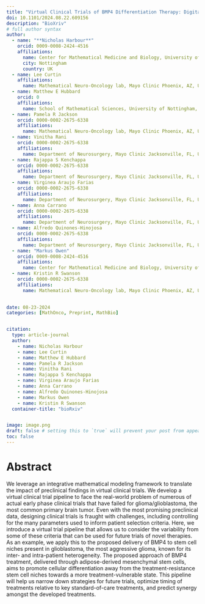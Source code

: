 ```yaml
---
title: "Virtual Clinical Trials of BMP4 Differentiation Therapy: Digital Twins to Aid Glioblastoma Trial Design"
doi: 10.1101/2024.08.22.609156
description: "BioXriv"
# full author syntax
author:
  - name: "**Nicholas Harbour**"
    orcid: 0009-0008-2424-4516
    affiliations: 
      name: Center for Mathematical Medicine and Biology, University of Nottingham, UK
      city: Nottingham
      country: UK
  - name: Lee Curtin
    affiliations: 
      name: Mathematical Neuro-Oncology lab, Mayo Clinic Phoenix, AZ, USA
  - name: Matthew E Hubbard
    orcid: 0
    affiliations: 
      name: School of Mathematical Sciences, University of Nottingham, UK
  - name: Pamela R Jackson
    orcid: 0000-0002-2675-6338
    affiliations: 
      name: Mathematical Neuro-Oncology lab, Mayo Clinic Phoenix, AZ, USA
  - name: Vinitha Rani
    orcid: 0000-0002-2675-6338
    affiliations: 
      name: Department of Neurosurgery, Mayo Clinic Jacksonville, FL, USA
  - name: Rajappa S Kenchappa
    orcid: 0000-0002-2675-6338
    affiliations: 
      name: Department of Neurosurgery, Mayo Clinic Jacksonville, FL, USA
  - name: Virginea Araujo Farias
    orcid: 0000-0002-2675-6338
    affiliations: 
      name: Department of Neurosurgery, Mayo Clinic Jacksonville, FL, USA
  - name: Anna Carrano
    orcid: 0000-0002-2675-6338
    affiliations: 
      name: Department of Neurosurgery, Mayo Clinic Jacksonville, FL, USA
  - name: Alfredo Quinones-Hinojosa
    orcid: 0000-0002-2675-6338
    affiliations: 
      name: Department of Neurosurgery, Mayo Clinic Jacksonville, FL, USA
  - name: "Markus Owen"
    orcid: 0009-0008-2424-4516
    affiliations: 
      name: Center for Mathematical Medicine and Biology, University of Nottingham, UK
  - name: Kristin R Swanson
    orcid: 0000-0002-2675-6338
    affiliations: 
      name: Mathematical Neuro-Oncology lab, Mayo Clinic Phoenix, AZ, USA

     
date: 08-23-2024
categories: [MathOnco, Preprint, MathBio] 


citation:
  type: article-journal
  author: 
    - name: Nicholas Harbour
    - name: Lee Curtin
    - name: Matthew E Hubbard
    - name: Pamela R Jackson
    - name: Vinitha Rani
    - name: Rajappa S Kenchappa
    - name: Virginea Araujo Farias
    - name: Anna Carrano
    - name: Alfredo Quinones-Hinojosa
    - name: Markus Owen
    - name: Kristin R Swanson
  container-title: "bioRxiv"


image: image.png
draft: false # setting this to `true` will prevent your post from appearing on your listing page until you're ready!
toc: false
---
```


# Abstract

We leverage an integrative mathematical modeling framework to translate the impact of preclinical findings in virtual clinical trials. We develop a virtual clinical trial pipeline to face the real-world problem of numerous of actual early phase clinical trials that have failed for glioma/glioblastoma, the most common primary brain tumor. Even with the most promising preclinical data, designing clinical trials is fraught with challenges, including controlling for the many parameters used to inform patient selection criteria. Here, we introduce a virtual trial pipeline that allows us to consider the variability from some of these criteria that can be used for future trials of novel therapies. As an example, we apply this to the proposed delivery of BMP4 to stem cell niches present in glioblastoma, the most aggressive glioma, known for its inter- and intra-patient heterogeneity. The proposed approach of BMP4 treatment, delivered through adipose-derived mesenchymal stem cells, aims to promote cellular differentiation away from the treatment-resistance stem cell niches towards a more treatment-vulnerable state. This pipeline will help us narrow down strategies for future trials, optimize timing of treatments relative to key standard-of-care treatments, and predict synergy amongst the developed treatments.




